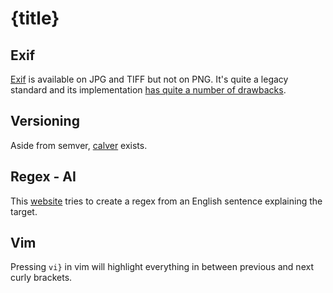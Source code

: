 

<ArticleLayout title={title} description={description} publishedAt={publishedAt}>

# {title}

## Exif

[Exif](https://en.wikipedia.org/wiki/Exif) is available on JPG and TIFF but not on PNG. It's quite a legacy standard and its implementation [has quite a number of drawbacks](https://en.wikipedia.org/wiki/Exif#Problems).

## Versioning

Aside from semver, [calver](https://nehckl0.medium.com/semver-and-calver-2-popular-software-versioning-schemes-96be80efe36) exists.

## Regex - AI

This [website](https://www.autoregex.xyz/) tries to create a regex from an English sentence explaining the target.

## Vim

Pressing `vi}` in vim will highlight everything in between previous and next curly brackets.

</ArticleLayout>
